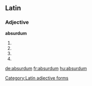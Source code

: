 ==Latin==

===Adjective===
'''absurdum'''

# {{inflection of|absurdus|absurdus|nom|n|s}}
# {{inflection of|absurdus|absurdus|acc|m|s}}
# {{inflection of|absurdus|absurdus|acc|n|s}}
# {{inflection of|absurdus|absurdus|voc|n|s}}

[[Category:Latin adjective forms]]

[[de:absurdum]]
[[fr:absurdum]]
[[hu:absurdum]]